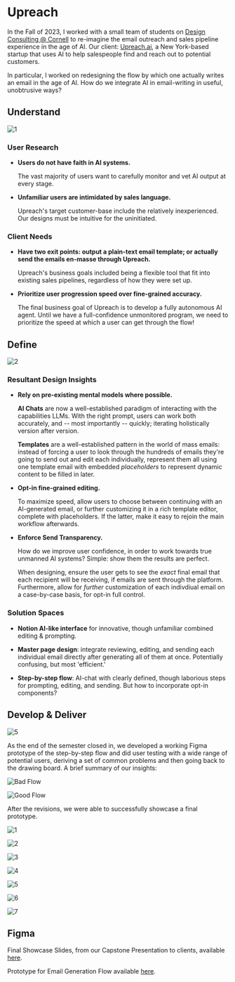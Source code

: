 # Upreach

In the Fall of 2023, I worked with a small team of students on [Design Consulting @ Cornell](https://www.designconsultingcornell.com/) to re-imagine the email outreach and sales pipeline experience in the age of AI. Our client: [Upreach.ai](https://upreach.ai/), a New York-based startup that uses AI to help salespeople find and reach out to potential customers.

In particular, I worked on redesigning the flow by which one actually writes an email in the age of AI. How do we integrate AI in email-writing in useful, unobtrusive ways?

## Understand

![1](/assets/diamond/1.png)

### User Research

-   **Users do not have faith in AI systems.**

    The vast majority of users want to carefully monitor and vet AI output at every stage.

-   **Unfamiliar users are intimidated by sales language.**

    Upreach's target customer-base include the relatively inexperienced. Our designs must be intuitive for the uninitiated.

### Client Needs

-   **Have two exit points: output a plain-text email template; or actually send the emails en-masse through Upreach.**

    Upreach's business goals included being a flexible tool that fit into existing sales pipelines, regardless of how they were set up.

-   **Prioritize user progression speed over fine-grained accuracy.**

    The final business goal of Upreach is to develop a fully autonomous AI agent. Until we have a full-confidence unmonitored program, we need to prioritize the speed at which a user can get through the flow!

## Define

![2](/assets/diamond/2.png)

### Resultant Design Insights

-   **Rely on pre-existing mental models where possible.**

    **AI Chats** are now a well-established paradigm of interacting with the capabilities LLMs. With the right prompt, users can work both accurately, and -- most importantly -- quickly; iterating holistically version after version.

    **Templates** are a well-established pattern in the world of mass emails: instead of forcing a user to look through the hundreds of emails they're going to send out and edit each individually, represent them all using one template email with embedded _placeholders_ to represent dynamic content to be filled in later.

-   **Opt-in fine-grained editing.**

    To maximize speed, allow users to choose between continuing with an AI-generated email, or further customizing it in a rich template editor, complete with placeholders. If the latter, make it easy to rejoin the main workflow afterwards.

-   **Enforce Send Transparency.**

    How do we improve user confidence, in order to work towards true unmanned AI systems? Simple: show them the results are perfect.

    When designing, ensure the user gets to see the _exact_ final email that each recipient will be receiving, if emails are sent through the platform. Furthermore, allow for _further_ customization of each indivdiual email on a case-by-case basis, for opt-in full control.

### Solution Spaces

-   **Notion AI-like interface** for innovative, though unfamiliar combined editing & prompting.

-   **Master page design**: integrate reviewing, editing, and sending each individual email directly after generating all of them at once. Potentially confusing, but most 'efficient.'

-   **Step-by-step flow**: AI-chat with clearly defined, though laborious steps for prompting, editing, and sending. But how to incorporate opt-in components?

## Develop & Deliver

![5](/assets/diamond/5.png)

As the end of the semester closed in, we developed a working Figma prototype of the step-by-step flow and did user testing with a wide range of potential users, deriving a set of common problems and then going back to the drawing board. A brief summary of our insights:

![Bad Flow](/designs/upreach/badflow.png)

![Good Flow](/designs/upreach/goodflow.png)

After the revisions, we were able to successfully showcase a final prototype.

![1](/designs/upreach/1.png)

![2](/designs/upreach/2.png)

![3](/designs/upreach/3.png)

![4](/designs/upreach/4.png)

![5](/designs/upreach/5.png)

![6](/designs/upreach/6.png)

![7](/designs/upreach/7.png)

## Figma

Final Showcase Slides, from our Capstone Presentation to clients, available [here](https://www.figma.com/proto/XjqcvIG3NyTbp3uHgF7FRs/Anote%2FSababa-Working-File?page-id=3343%3A8412&type=design&node-id=3880-3643&viewport=1827%2C-3499%2C0.09&t=C71KLs3JuapymAD1-1&scaling=scale-down&starting-point-node-id=3880%3A3643&mode=design).

Prototype for Email Generation Flow available [here](https://www.figma.com/proto/XjqcvIG3NyTbp3uHgF7FRs/Anote%2FSababa-Working-File?page-id=348%3A726&type=design&node-id=2471-6347&viewport=1636%2C-2395%2C0.14&t=36VGF75GhbxOYR5R-1&scaling=min-zoom&starting-point-node-id=2471%3A6347&show-proto-sidebar=1&mode=design).

